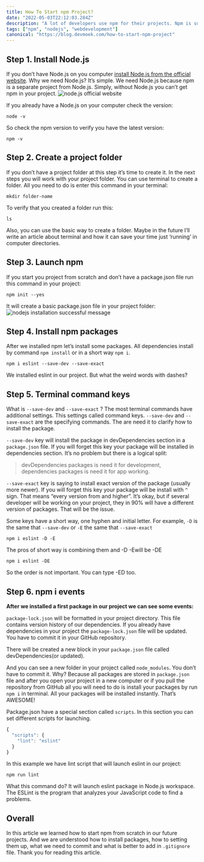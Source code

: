 ```yaml
---
title: How To Start npm Project?
date: "2022-05-03T22:12:03.284Z"
description: "A lot of developers use npm for their projects. Npm is so useful feature for programmers. So how to install npm on your machine? How to packages?"
tags: ["npm", "nodejs", "webdevelopment"]
canonical: "https://blog.devmoek.com/how-to-start-npm-project"
---
```


## Step 1. Install Node.js

If you don’t have Node.js on you computer [install Node.js from the official website](https://nodejs.org/en/). Why we need Node.js? It’s simple. We need Node.js because npm is a separate project from Node.js. Simply, without Node.js you can’t get npm in your project.
![node.js official website](https://dev-to-uploads.s3.amazonaws.com/uploads/articles/mzbvcg3rp686xiksra0i.png)

If you already have a Node.js on your computer check the version:

```
node -v
```

So check the npm version to verify you have the latest version:
```
npm -v
```

## Step 2. Create a project folder
If you don’t have a project folder at this step it’s time to create it. In the next steps you will work with your project folder. You can use terminal to create a folder. All you need to do is enter this command in your terminal:

```
mkdir folder-name
```

To verify that you created a folder run this:

```
ls
```

Also, you can use the basic way to create a folder. Maybe in the future I’ll write an article about terminal and how it can save your time just ‘running’ in computer directories.

## Step 3. Launch npm
If you start you project from scratch and don’t have a package.json file run this command in your project:

```
npm init --yes
```
It will create a basic package.json file in your project folder:
![nodejs installation successful message](https://dev-to-uploads.s3.amazonaws.com/uploads/articles/8rqu7vrm06otq1akwdli.png)

## Step 4. Install npm packages
After we installed npm let’s install some packages. All dependencies install by command `npm install` or in a short way `npm i`.

```
npm i eslint --save-dev --save-exact
```
We installed eslint in our project. But what the weird words with dashes?

## Step 5. Terminal command keys
What is `--save-dev` and `--save-exact` ?
The most terminal commands have additional settings. This settings called command keys.
`--save-dev` and `--save-exact` are the specifying commands. The are need it to clarify how to install the package.

`--save-dev` key will install the package in devDependencies section in a `package.json` file. If you will forget this key your package will be installed in dependencies section. It’s no problem but there is a logical split: 

> devDependencies packages is need it for development, dependencies packages is need it for app working.

`--save-exact` key is saying to install exact version of the package (usually more newer). If you will forget this key your package will be install with `^` sign. That means “every version from and higher”. It’s okay, but if several developer will be working on your project, they in 90% will have a different version of packages. That will be the issue.

Some keys have a short way, one hyphen and initial letter. For example, `-D` is the same that `--save-dev` or `-E` the same that `--save-exact`

```
npm i eslint -D -E 
```

The pros of short way is combining them and -D -Ewill be -DE

```
npm i eslint -DE 
```

So the order is not important. You can type -ED too.

## Step 6. npm i events
**After we installed a first package in our project we can see some events:**

`package-lock.json` will be formatted in your project directory. This file contains version history of our dependencies. If you already have dependencies in your project the `package-lock.json` file will be updated. You have to commit it in your GitHub repository.

There will be created a new block in your `package.json` file called devDependencies(or updated).

And you can see a new folder in your project called `node_modules`. You don’t have to commit it. Why? Because all packages are stored in `package.json` file and after you open your project in a new computer or if you pull the repository from GitHub all you will need to do is install your packages by run `npm i` in terminal. All your packages will be installed instantly. That’s AWESOME!

Package.json have a special section called `scripts`. In this section you can set different scripts for launching.

```js
{
  "scripts": {
    "lint": "eslint"
  }
}
```

In this example we have lint script that will launch eslint in our project:

```
npm run lint
```

What this command do? It will launch eslint package in Node.js workspace. The ESLint is the program that analyzes your JavaScript code to find a problems.

## Overall
In this article we learned how to start npm from scratch in our future projects. And we are understood how to install packages, how to setting them up, what we need to commit and what is better to add in `.gitignore` file. Thank you for reading this article.
